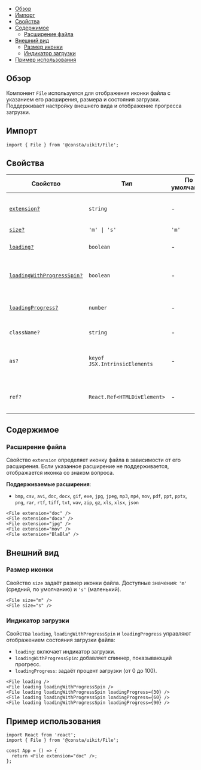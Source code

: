 

<MdxMenu>

- [Обзор](#обзор)
- [Импорт](#импорт)
- [Свойства](#свойства)
- [Содержимое](#содержимое)
  - [Расширение файла](#расширение-файла)
- [Внешний вид](#внешний-вид)
  - [Размер иконки](#размер-иконки)
  - [Индикатор загрузки](#индикатор-загрузки)
- [Пример использования](#пример-использования)

</MdxMenu>

## Обзор

Компонент `File` используется для отображения иконки файла с указанием его расширения, размера и состояния загрузки. Поддерживает настройку внешнего вида и отображение прогресса загрузки.

## Импорт

```tsx
import { File } from '@consta/uikit/File';
```

## Свойства

| Свойство                                           | Тип                           | По умолчанию | Описание                                                    |
| -------------------------------------------------- | ----------------------------- | ------------ | ----------------------------------------------------------- |
| [`extension?`](#расширение-файла)                  | `string`                      | -            | Расширение файла, определяющее иконку                       |
| [`size?`](#размер-иконки)                          | `'m' \| 's'`                  | `'m'`        | Размер иконки                                               |
| [`loading?`](#индикаторы-загрузки)                 | `boolean`                     | -            | Показывает, что файл загружается                            |
| [`loadingWithProgressSpin?`](#индикаторы-загрузки) | `boolean`                     | -            | Показывает индикатор прогресса загрузки                     |
| [`loadingProgress?`](#индикаторы-загрузки)         | `number`                      | -            | Прогресс загрузки в процентах (0–100)                       |
| `className?`                                       | `string`                      | -            | Дополнительный CSS-класс                                    |
| `as?`                                              | `keyof JSX.IntrinsicElements` | -            | HTML-тег, в виде которого компонент будет представлен в DOM |
| `ref?`                                             | `React.Ref<HTMLDivElement>`   | -            | Ссылка на корневой DOM-элемент компонента                   |

## Содержимое

### Расширение файла

Свойство `extension` определяет иконку файла в зависимости от его расширения. Если указанное расширение не поддерживается, отображается иконка со знаком вопроса.

**Поддерживаемые расширения**:

- `bmp`, `csv`, `avi`, `doc`, `docx`, `gif`, `exe`, `jpg`, `jpeg`, `mp3`, `mp4`, `mov`, `pdf`, `ppt`, `pptx`, `png`, `rar`, `rtf`, `tiff`, `txt`, `wav`, `zip`, `gz`, `xls`, `xlsx`, `json`

<MdxTabs>

<FileExampleExtension />

```tsx
<File extension="doc" />
<File extension="docx" />
<File extension="jpg" />
<File extension="mov" />
<File extension="BlaBla" />
```

</MdxTabs>

## Внешний вид

### Размер иконки

Свойство `size` задаёт размер иконки файла. Доступные значения: `'m'` (средний, по умолчанию) и `'s'` (маленький).

<MdxTabs>

<FileExampleSize />

```tsx
<File size="m" />
<File size="s" />
```

</MdxTabs>

### Индикатор загрузки

Свойства `loading`, `loadingWithProgressSpin` и `loadingProgress` управляют отображением состояния загрузки файла:

- `loading`: включает индикатор загрузки.
- `loadingWithProgressSpin`: добавляет спиннер, показывающий прогресс.
- `loadingProgress`: задаёт процент загрузки (от 0 до 100).

<MdxTabs>

<FileExampleLoading />

```tsx
<File loading />
<File loading loadingWithProgressSpin />
<File loading loadingWithProgressSpin loadingProgress={30} />
<File loading loadingWithProgressSpin loadingProgress={60} />
<File loading loadingWithProgressSpin loadingProgress={90} />
```

</MdxTabs>

## Пример использования

```tsx
import React from 'react';
import { File } from '@consta/uikit/File';

const App = () => {
  return <File extension="doc" />;
};
```
